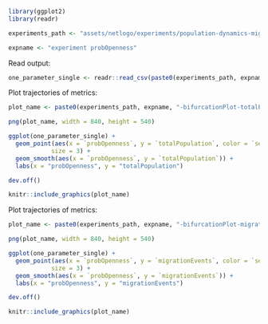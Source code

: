 
```r
library(ggplot2)
library(readr)
```

```r
experiments_path <- "assets/netlogo/experiments/population-dynamics-migration "
```

```r
expname <- "experiment probOpenness"
```

Read output:
```r
one_parameter_single <- readr::read_csv(paste0(experiments_path, expname, "-table.csv"), skip = 6)
```

Plot trajectories of metrics:
```r
plot_name <- paste0(experiments_path, expname, "-bifurcationPlot-totalPopulation.png")

png(plot_name, width = 840, height = 540)

ggplot(one_parameter_single) +  
  geom_point(aes(x = `probOpenness`, y = `totalPopulation`, color = `seed`),
            size = 3) +
  geom_smooth(aes(x = `probOpenness`, y = `totalPopulation`)) +
  labs(x = "probOpenness", y = "totalPopulation")

dev.off()
```

```r
knitr::include_graphics(plot_name)
```


Plot trajectories of metrics:
```r
plot_name <- paste0(experiments_path, expname, "-bifurcationPlot-migrationEvents.png")

png(plot_name, width = 840, height = 540)

ggplot(one_parameter_single) +  
  geom_point(aes(x = `probOpenness`, y = `migrationEvents`, color = `seed`),
            size = 3) +
  geom_smooth(aes(x = `probOpenness`, y = `migrationEvents`)) +
  labs(x = "probOpenness", y = "migrationEvents")

dev.off()
```

```r
knitr::include_graphics(plot_name)
```
